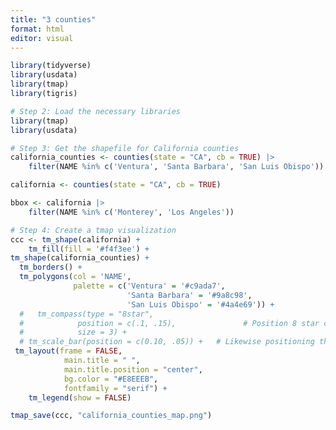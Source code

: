 ```yaml
---
title: "3 counties"
format: html
editor: visual
---
```


```r
library(tidyverse)
library(usdata)
library(tmap)
library(tigris)
```

```r

# Step 2: Load the necessary libraries
library(tmap)
library(usdata)

# Step 3: Get the shapefile for California counties
california_counties <- counties(state = "CA", cb = TRUE) |> 
    filter(NAME %in% c('Ventura', 'Santa Barbara', 'San Luis Obispo'))

california <- counties(state = "CA", cb = TRUE) 

bbox <- california |> 
    filter(NAME %in% c('Monterey', 'Los Angeles'))

# Step 4: Create a tmap visualization
ccc <- tm_shape(california) +
    tm_fill(fill = '#f4f3ee') +
tm_shape(california_counties) +
  tm_borders() + 
  tm_polygons(col = 'NAME',
              palette = c('Ventura' = '#c9ada7',                                    # Color each grade in order
                          'Santa Barbara' = '#9a8c98',
                          'San Luis Obispo' = '#4a4e69')) +
  #   tm_compass(type = "8star",
  #            position = c(.1, .15),               # Position 8 star compass inside the boundaries 
  #            size = 3) +
  # tm_scale_bar(position = c(0.10, .05)) +   # Likewise positioning the scale bar accordingly
 tm_layout(frame = FALSE,
            main.title = " ",
            main.title.position = "center",
            bg.color = "#E8EEEB",
            fontfamily = "serif") +
    tm_legend(show = FALSE)

tmap_save(ccc, "california_counties_map.png")
```


